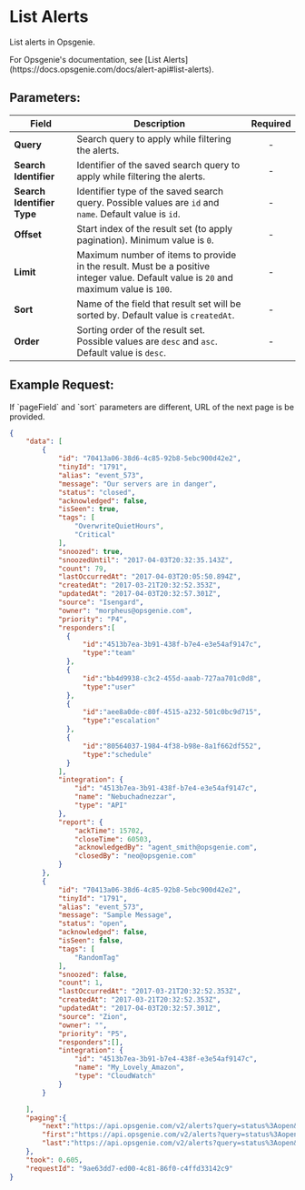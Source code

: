 
# List Alerts

List alerts in Opsgenie.

<Callout type="info">
    For Opsgenie's documentation, see [List Alerts](https://docs.opsgenie.com/docs/alert-api#list-alerts).
</Callout>

## Parameters:

| Field                   | Description                                                                                             | Required |
| ----------------------- | ------------------------------------------------------------------------------------------------------- | :------: |
| **Query**               | Search query to apply while filtering the alerts.                                                       |    -     |
| **Search Identifier**   | Identifier of the saved search query to apply while filtering the alerts.                               |    -     |
| **Search Identifier Type** | Identifier type of the saved search query. Possible values are `id` and `name`. Default value is `id`.         |    -     |
| **Offset**              | Start index of the result set (to apply pagination). Minimum value is `0`.                                 |    -     |
| **Limit**               | Maximum number of items to provide in the result. Must be a positive integer value. Default value is `20` and maximum value is `100`. |    -     |
| **Sort**                | Name of the field that result set will be sorted by. Default value is `createdAt`.                         |    -     |
| **Order**               | Sorting order of the result set. Possible values are `desc` and `asc`. Default value is `desc`.                |    -     |

## Example Request:

<Callout type="info">
    If `pageField` and `sort` parameters are different, URL of the next page is be provided.
</Callout>

```json
{
    "data": [
        {
            "id": "70413a06-38d6-4c85-92b8-5ebc900d42e2",
            "tinyId": "1791",
            "alias": "event_573",
            "message": "Our servers are in danger",
            "status": "closed",
            "acknowledged": false,
            "isSeen": true,
            "tags": [
                "OverwriteQuietHours",
                "Critical"
            ],
            "snoozed": true,
            "snoozedUntil": "2017-04-03T20:32:35.143Z",
            "count": 79,
            "lastOccurredAt": "2017-04-03T20:05:50.894Z",
            "createdAt": "2017-03-21T20:32:52.353Z",
            "updatedAt": "2017-04-03T20:32:57.301Z",
            "source": "Isengard",
            "owner": "morpheus@opsgenie.com",
            "priority": "P4",
            "responders":[
              {
                  "id":"4513b7ea-3b91-438f-b7e4-e3e54af9147c",
                  "type":"team"
              },
              {
                  "id":"bb4d9938-c3c2-455d-aaab-727aa701c0d8",
                  "type":"user"
              },
              {
                  "id":"aee8a0de-c80f-4515-a232-501c0bc9d715",
                  "type":"escalation"
              },
              {
                  "id":"80564037-1984-4f38-b98e-8a1f662df552",
                  "type":"schedule"
              }
            ],
            "integration": {
                "id": "4513b7ea-3b91-438f-b7e4-e3e54af9147c",
                "name": "Nebuchadnezzar",
                "type": "API"
            },
            "report": {
                "ackTime": 15702,
                "closeTime": 60503,
                "acknowledgedBy": "agent_smith@opsgenie.com",
                "closedBy": "neo@opsgenie.com"
            }
        },
        {
            "id": "70413a06-38d6-4c85-92b8-5ebc900d42e2",
            "tinyId": "1791",
            "alias": "event_573",
            "message": "Sample Message",
            "status": "open",
            "acknowledged": false,
            "isSeen": false,
            "tags": [
                "RandomTag"
            ],
            "snoozed": false,
            "count": 1,
            "lastOccurredAt": "2017-03-21T20:32:52.353Z",
            "createdAt": "2017-03-21T20:32:52.353Z",
            "updatedAt": "2017-04-03T20:32:57.301Z",
            "source": "Zion",
            "owner": "",
            "priority": "P5",
            "responders":[],
            "integration": {
                "id": "4513b7ea-3b91-b7e4-438f-e3e54af9147c",
                "name": "My_Lovely_Amazon",
                "type": "CloudWatch"
            }
        }

    ],
    "paging":{
        "next":"https://api.opsgenie.com/v2/alerts?query=status%3Aopen&offset=20&limit=10&sort=createdAt&order=desc",
        "first":"https://api.opsgenie.com/v2/alerts?query=status%3Aopen&offset=0&limit=10&sort=createdAt&order=desc",
        "last":"https://api.opsgenie.com/v2/alerts?query=status%3Aopen&offset=100&limit=10&sort=createdAt&order=desc"
    },
    "took": 0.605,
    "requestId": "9ae63dd7-ed00-4c81-86f0-c4ffd33142c9"
}
